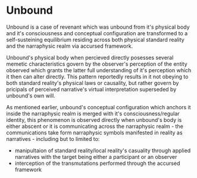 <script>import Link from "$lib/components/link.svelte";
</script>
# Unbound

Unbound is a case of <Link path="/mawanet/revenant">revenant</Link> which was unbound from it's physical body and it's consciousness and <Link path="/mawanet/conceptual_configuration">conceptual configuration</Link> are transformed to a self-susteining equilibrium residing across both physical <Link path="/mawanet/standard_reality">standard reality</Link> and the <Link path="/mawanet/narraphysic_realm">narraphysic realm</Link> via <Link path="/mawanet/accursed_framework">accursed framework</Link>.

Unbound's physical body when percieved directly posesses several memetic characteristics govern by the <Link path="/mawanet/observer">observer's</Link> perception of the entity observed which grants the latter full understanding of it's perception which it then can alter directly. This pattern reportedly results in it not obeying to both <Link path="/mawanet/standard_reality">standard reality's</Link> physical laws or causality, but rather govern by pricipals of perceived <Link path="/mawanet/narrative">narrative</Link>'s virtual interpretation superseded by unbound's own will.

As mentioned earlier, unbound's <Link path="/mawanet/conceptual_configuration">conceptual configuration</Link> which anchors it inside the <Link path="/mawanet/narraphysic_realm">narraphysic realm</Link> is merged with it's consciousness/regular identity, this phenomenon is observed directly when unbound's body is either abscent or it is communicating across the <Link path="/mawanet/narraphysic_realm">narraphysic realm</Link> - the communications take form narraphysic symbols manifested in reality as narratives - including but to limited to:

- manipultaion of <Link path="/mawanet/standard_reality">standard reality</Link>/<Link path="/mawanet/local_reality">local reality</Link>'s casuality through applied narratives with the target being either a participant or an <Link path="/mawanet/observer">observer</Link>
- interception of the transmutations performed through the <Link path="/mawanet/accursed_framework">accursed framework</Link>
